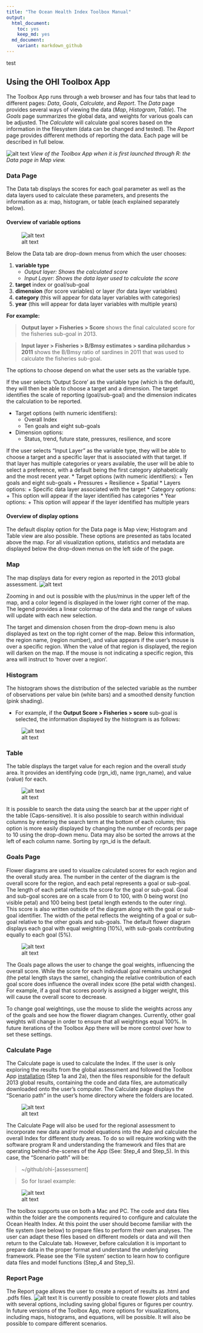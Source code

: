 ```yaml
---
title: "The Ocean Health Index Toolbox Manual"
output: 
  html_document:
    toc: yes
    keep_md: yes
  md_document:
    variant: markdown_github
---
```


test

## Using the OHI Toolbox App
The Toolbox App runs through a web browser and has four tabs that lead to different pages: *Data*, *Goals*, *Calculate*, and *Report*. The *Data* page provides several ways of viewing the data (*Map*, *Histogram*, *Table*).  The *Goals* page summarizes the global data, and weights for various goals can be adjusted.  The *Calculate* will calculate goal scores based on the information in the filesystem (data can be changed and tested). The *Report* page provides different methods of reporting the data. Each page will be described in full below.

![alt text](Toolbox.png)
*View of the Toolbox App when it is first launched through R: the Data page in Map view.*

### Data Page
The Data tab displays the scores for each goal parameter as well as the data layers used to calculate these parameters, and presents the information as a: map, histogram, or table (each explained separately below).

#### Overview of variable options
![alt text](Toolbox2.png)

Below the Data tab are drop-down menus from which the user chooses:

1. **variable type**
    + *Output layer: Shows the calculated score*
    + *Input Layer: Shows the data layer used to calculate the score*
2. **target** index or goal/sub-goal
3. **dimension** (for score variables) or layer (for data layer variables)
4. **category** (this will appear for data layer variables with categories)
5. **year** (this will appear for data layer variables with multiple years)

**For example:**

> **Output layer > Fisheries > Score**
shows the final calculated score for the fisheries sub-goal in 2013.

> **Input layer > Fisheries > B/Bmsy estimates > sardina pilchardus > 2011**
shows the B/Bmsy ratio of sardines in 2011 that was used to calculate the fisheries sub-goal.

The options to choose depend on what the user sets as the variable type. 

If the user selects ‘Output Score’ as the variable type (which is the default), they will then be able to choose a target and a dimension. The target identifies the scale of reporting (goal/sub-goal) and the dimension indicates the calculation to be reported.

* Target options (with numeric identifiers):
    + Overall Index
    + Ten goals and eight sub-goals
* Dimension options:
    + Status, trend, future state, pressures, resilience, and score

If the user selects “Input Layer” as the variable type, they will be able to choose a target and a specific layer that is associated with that target. If that layer has multiple categories or years available, the user will be able to select a preference, with a default being the first category alphabetically and the most recent year.
* Target options (with numeric identifiers):
    + Ten goals and eight sub-goals
    + Pressures
    + Resilience
    + Spatial
* Layers options:
    + Specific data layer associated with the target
* Category options:
    + This option will appear if the layer identified has categories
* Year options:
    + This option will appear if the layer identified has multiple years

#### Overview of display options
The default display option for the Data page is Map view; Histogram and Table view are also possible. These options are presented as tabs located above the map. For all visualization options, statistics and metadata are displayed below the drop-down menus on the left side of the page.

### Map 
The map displays data for every region as reported in the 2013 global assessment.
![alt text](Toolbox3.png)

Zooming in and out is possible with the plus/minus in the upper left of the map, and a color legend is displayed in the lower right corner of the map. The legend provides a linear colormap of the data and the range of values will update with each new selection. 

The target and dimension chosen from the drop-down menu is also displayed as text on the top right corner of the map. Below this information, the region name, (region number), and value appears if the user’s mouse is over a specific region. When the value of that region is displayed, the region will darken on the map. If the mouse is not indicating a specific region, this area will instruct to ‘hover over a region’.

### Histogram
The histogram shows the distribution of the selected variable as the number of observations per value bin (white bars) and a smoothed density function (pink shading). 

 + For example, if the **Output Score > Fisheries > score** sub-goal is selected, the information displayed by the histogram is as follows:


![alt text](Toolbox4.png)


### Table
The table displays the target value for each region and the overall study area. It provides an identifying code (rgn_id), name (rgn_name), and value (value) for each.

![alt text](Toolbox5.png)

It is possible to search the data using the search bar at the upper right of the table (Caps-sensitive). It is also possible to search within individual columns by entering the search term at the bottom of each column; this option is more easily displayed by changing the number of records per page to 10 using the drop-down menu. Data may also be sorted the arrows at the left of each column name. Sorting by rgn_id is the default.

### Goals Page
Flower diagrams are used to visualize calculated scores for each region and the overall study area. The number in the center of the diagram is the overall score for the region, and each petal represents a goal or sub-goal. The length of each petal reflects the score for the goal or sub-goal. Goal and sub-goal scores are on a scale from 0 to 100, with 0 being worst (no visible petal) and 100 being best (petal length extends to the outer ring). This score is also written outside of the diagram along with the goal or sub-goal identifier. The width of the petal reflects the weighting of a goal or sub-goal relative to the other goals and sub-goals.  The default flower diagram displays each goal with equal weighting (10%), with sub-goals contributing equally to each goal (5%).

![alt text](Toolbox7.png)

The Goals page allows the user to change the goal weights, influencing the overall score. While the score for each individual goal remains unchanged (the petal length stays the same), changing the relative contribution of each goal score does influence the overall index score (the petal width changes). For example, if a goal that scores poorly is assigned a bigger weight, this will cause the overall score to decrease.

To change goal weightings, use the mouse to slide the weights across any of the goals and see how the flower diagram changes. Currently, other goal weights will change in order to ensure that all weightings equal 100%. In future iterations of the Toolbox App there will be more control over how to set these settings.

### Calculate Page
The Calculate page is used to calculate the Index. 
If the user is only exploring the results from the global assessment and followed the Toolbox App [installation](http://ohi-science.org/pages/install.html) (Step 1a and 2a), then the files responsible for the default 2013 global results, containing the code and data files, are automatically downloaded onto the user’s computer. The Calculate page displays the “Scenario path” in the user’s home directory where the folders are located.

![alt text](Toolbox8.png)

The Calculate Page  will also be used for the regional assessment to incorporate new data and/or model equations into the App and calculate the overall Index for different study areas. To do so will require working with the software program R and understanding the framework and files that are operating behind-the-scenes of the App (See: Step_4 and Step_5). In this case, the "Scenario path" will be:

> ~/github/ohi-[assessment]

> So for Israel example:

![alt text](Toolbox15.png)

The toolbox supports use on both a Mac and PC.
The code and data files within the folder are the components required to configure and calculate the Ocean Health Index.  At this point the user should become familiar with the file system (see below) to prepare files to perform their own analyses. The user can adapt these files based on different models or data and will then return to the Calculate tab. However, before calculation it is important to prepare data in the proper format and understand the underlying framework. Please see the ‘File system’ section to learn how to configure data files and model functions (Step_4 and Step_5).

### Report Page
The Report page allows the user to create a report of results as .html and .pdfs files.
![alt text](Toolbox9.png)
It is currently possible to create flower plots and tables with several options, including saving global figures or figures per country. In future versions of the Toolbox App, more options for visualizations, including maps, histograms, and equations, will be possible. It will also be possible to compare different scenarios.